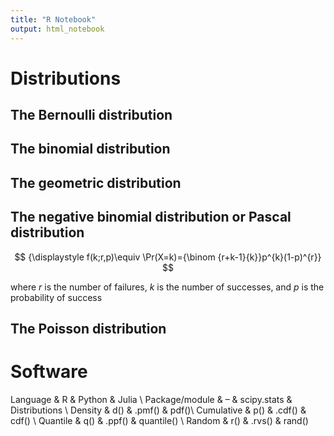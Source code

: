 ```yaml
---
title: "R Notebook"
output: html_notebook
---
```



# Distributions

## The Bernoulli distribution

## The binomial distribution

## The geometric distribution


## The negative binomial distribution or Pascal distribution


$$
{\displaystyle f(k;r,p)\equiv \Pr(X=k)={\binom {r+k-1}{k}}p^{k}(1-p)^{r}}
$$

where $r$ is the number of failures, $k$ is the number of successes, and $p$ is the probability of success

## The Poisson distribution

# Software

Language & R & Python & Julia \\
Package/module & -- & scipy.stats & Distributions \\
Density & d<name>() & <name>.pmf() & pdf(<name>)\\
Cumulative & p<name>() & <name>.cdf() & cdf(<name>) \\
Quantile & q<name>() & <name>.ppf() & quantile(<name>) \\
Random & r<name>() & <name>.rvs() & rand(<name>) 
